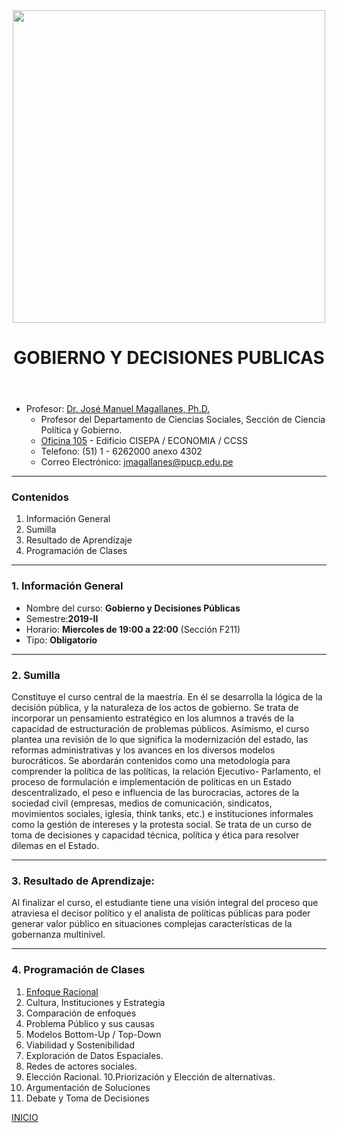 <center><img src="https://github.com/PoliticayGobiernoPUCP/estadistica_anapol2/raw/master/PICS/LOGO_PUCP.png" width="500"></center>

<center> <header><h1>GOBIERNO Y DECISIONES PUBLICAS</h1>  </header></center>

* Profesor:  <a href="http://www.pucp.edu.pe/profesor/jose-manuel-magallanes/" target="_blank">Dr. José Manuel Magallanes, Ph.D.</a> <br>
    - Profesor del Departamento de Ciencias Sociales, Sección de Ciencia Política y Gobierno.
    - [Oficina 105](https://goo.gl/maps/xuGeG6o9di1i1y5m6) - Edificio CISEPA / ECONOMIA / CCSS
    - Telefono: (51) 1 - 6262000 anexo 4302
    - Correo Electrónico: [jmagallanes@pucp.edu.pe](mailto:jmagallanes@pucp.edu.pe)
    
-----


<a id='beginning'></a>

### Contenidos


1. Información General
2. Sumilla
3. Resultado de Aprendizaje
4. Programación de Clases
   

____

<a id='part1'></a>

### 1. Información General


* Nombre del curso: **Gobierno y Decisiones Públicas**
* Semestre:**2019-II**
* Horario: **Miercoles de 19:00 a 22:00** (Sección F211)
* Tipo: **Obligatorio** 

 
____
<a id='part2'></a>

### 2. Sumilla

Constituye el curso central de la maestría. En él se desarrolla la lógica de la decisión pública, y la naturaleza de los actos de gobierno. Se trata de incorporar un pensamiento estratégico en los alumnos a través de la capacidad de estructuración de problemas públicos. Asimismo, el curso plantea una revisión de lo que significa la modernización del estado, las reformas administrativas y los avances en los diversos modelos burocráticos. Se abordarán contenidos como una metodología para comprender la política de las políticas, la relación Ejecutivo- Parlamento, el proceso de formulación e implementación de políticas en un Estado descentralizado, el peso e influencia de las burocracias, actores de la sociedad civil (empresas, medios de comunicación, sindicatos, movimientos sociales, iglesia, think tanks, etc.) e instituciones informales como la gestión de intereses y la protesta social. Se trata de un curso de toma de decisiones y capacidad técnica, política y ética para resolver dilemas en el Estado.


____
<a id='part3'></a>

### 3. Resultado de Aprendizaje:

Al finalizar el curso, el estudiante tiene una visión integral del proceso que atraviesa el decisor político y el analista de políticas públicas para poder generar valor público en situaciones complejas características de la gobernanza multinivel.


____
<a id='part4'></a>

### 4. Programación de Clases

1. [Enfoque Racional](https://htmlpreview.github.io/?https://github.com/PoliticayGobiernoPUCP/Gob_TomaDeDecisiones/blob/master/racionalidad.html)
2. Cultura, Instituciones y Estrategia
3. Comparación de enfoques
4. Problema Público y sus causas
5. Modelos Bottom-Up / Top-Down
6. Viabilidad y Sostenibilidad
7. Exploración de Datos Espaciales. 
8. Redes de actores sociales.
9. Elección Racional.
10.Priorización y Elección de alternativas.
11. Argumentación de Soluciones
12. Debate y Toma de Decisiones





[INICIO](#beginning)